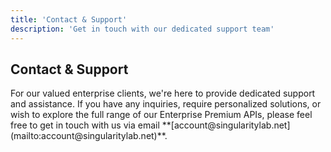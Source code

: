```yaml
---
title: 'Contact & Support'
description: 'Get in touch with our dedicated support team'
---
```


## Contact & Support

<Card>
  <div className="flex items-center space-x-3">
    <div>
      For our valued enterprise clients, we're here to provide dedicated support and assistance. If you have any inquiries, require personalized solutions, or wish to explore the full range of our Enterprise Premium APIs, please feel free to get in touch with us via email **[account@singularitylab.net](mailto:account@singularitylab.net)**.
    </div>
  </div>
</Card> 
